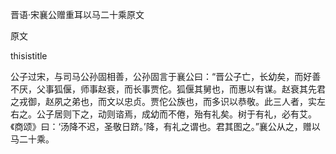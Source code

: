 


晋语·宋襄公赠重耳以马二十乘原文

原文

thisistitle

公子过宋，与司马公孙固相善，公孙固言于襄公曰：“晋公子亡，长幼矣，而好善不厌，父事狐偃，师事赵衰，而长事贾佗。狐偃其舅也，而惠以有谋。赵衰其先君之戎御，赵夙之弟也，而文以忠贞。贾佗公族也，而多识以恭敬。此三人者，实左右之。公子居则下之，动则谘焉，成幼而不倦，殆有礼矣。树于有礼，必有艾。《商颂》曰：‘汤降不迟，圣敬日跻。’降，有礼之谓也。君其图之。”襄公从之，赠以马二十乘。


